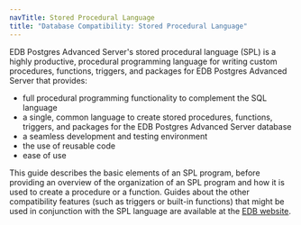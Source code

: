 ```yaml
---
navTitle: Stored Procedural Language
title: "Database Compatibility: Stored Procedural Language"
---
```


EDB Postgres Advanced Server's stored procedural language (SPL) is a highly productive, procedural programming language for writing custom procedures, functions, triggers, and packages for EDB Postgres Advanced Server that provides:

-   full procedural programming functionality to complement the SQL language
-   a single, common language to create stored procedures, functions, triggers, and packages for the EDB Postgres Advanced Server database
-   a seamless development and testing environment
-   the use of reusable code
-   ease of use

This guide describes the basic elements of an SPL program, before providing an overview of the organization of an SPL program and how it is used to create a procedure or a function. Guides about the other compatibility features (such as triggers or built-in functions) that might be used in conjunction with the SPL language are available at the [EDB website](/epas/latest/).


